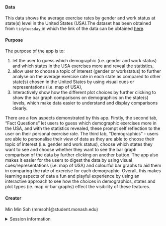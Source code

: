 
#### Data

This data shows the average exercise rates by gender and work status at state(s) level in the United States (USA).The dataset has been obtained from `tidytuesday`,in which the link of the data can be obtained [here](https://github.com/rfordatascience/tidytuesday/blob/master/data/2018/2018-07-17/week16_exercise.xlsx).  

#### Purpose

The purpose of the app is to:

1. let the user to guess which demographic (i.e. gender and work status) and which states in the USA exercises more and reveal the statistics, 
2. allow user to choose a topic of interest (gender or workstatus) to further analyse on the average exercise rate in each state as compared to other state(s) chosen in the United States by using visual cues or representations (i.e. map of USA),
3. Interactively show how the different plot choices by further clicking to show the bar graph comparisons on demographics on the state(s) levels, which make data easier to understand and display comparisons clearly. 

There are a few aspects demonstrated by this app. Firstly, the second tab, "Fact Questions" let users to guess which demographic exercises more in the USA, and with the statistics revealed, these prompt self reflection to the user on their personal exercise rate.  The third tab, "Demographics" - users are able to personalise their view of data as they are able to choose their topic of interest (i.e. gender and work status), choose which states they want to see and choose whether they want to see the bar graph comparison of the data by further clicking on another button. The app also makes it easier for the users to digest the data by using visual cues/representations (i.e. map of USA) and colourful bar graphs to aid them in comparing the rate of exercise for each demographic. Overall, this makes learning aspects of data a fun and playful experience by using an interactive approach to see how the choices in demographics, states and plot types (ie. map or bar graphs) effect the visibility of these features.  



#### Creator

Min Min Soh (mmsoh1@student.monash.edu)

<details>
<summary>Session information</summary>
```r
sessioninfo::session_info()
```
</details>
